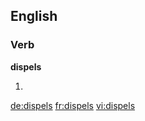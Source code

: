 ==English==

===Verb===
'''dispels'''

# {{en-third-person singular of|dispel}}

[[de:dispels]]
[[fr:dispels]]
[[vi:dispels]]